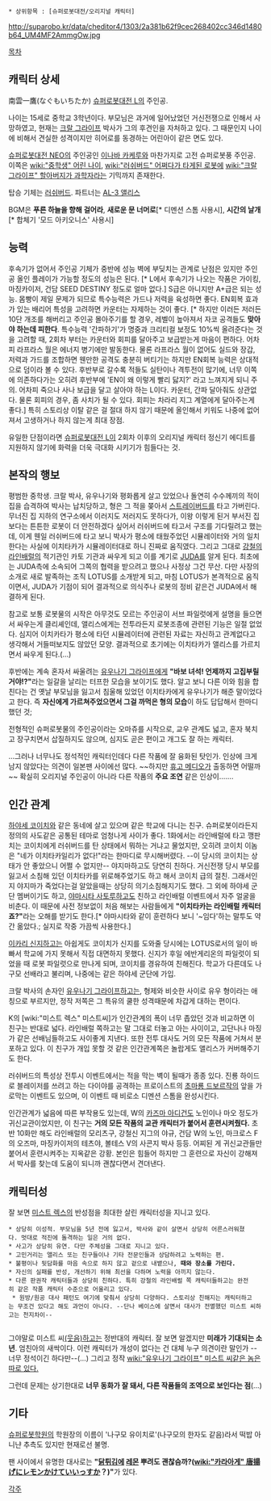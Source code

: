  * 상위항목 : [슈퍼로봇대전/오리지널 캐릭터]

http://suparobo.kr/data/cheditor4/1303/2a381b62f9cec268402cc346d1480b64_UM4MF2AmmgOw.jpg

[[목차]]

== 캐릭터 상세 ==
南雲一鷹(なぐもいちたか)
[[슈퍼로봇대전 L]]의 주인공.

나이는 15세로 중학교 3학년이다. 부모님은 과거에 일어났었던 거신전쟁으로 인해서 사망하였고, 현재는 [[크랄 그라이프]] 박사가 그의 후견인을 자처하고 있다. 그 때문인지 나이에 비해서 견실한 성격이지만 히어로를 동경하는 어린아이 같은 면도 있다.

[[슈퍼로봇대전 NEO]]의 주인공인 [[이나바 카케루]]와 마찬가지로 고전 슈퍼로봇풍 주인공. 이쪽은 [[wiki:"중학생" 어린 나이]], [[wiki:"러쉬버드" 어쩌다가 타게된 로봇]]에 [[wiki:"크랄 그라이프" 할아버지가 과학자]]라는 기믹까지 존재한다. 

탑승 기체는 [[러쉬버드]]. 파트너는 [[AL-3 앨리스]]

BGM은 '''푸른 하늘을 향해 걸어라''', '''새로운 문 너머로'''[* 디멘션 스톰 사용시], '''시간의 날개'''[* 합체기 '모드 아키오니스' 사용시]

== 능력 ==
후속기가 없어서 주인공 기체가 중반에 성능 벽에 부딪치는 관계로 난점은 있지만 주인공 올인 플레이가 가능할 정도의 성능은 된다. [* L에서 후속기가 나오는 작품은 가이킹, 마징카이저, 건담 SEED DESTINY 정도로 얼마 없다.] S급은 아니지만 A+급은 되는 성능. 몸빵이 제일 문제가 되므로 특수능력은 가드나 저력을 육성하면 좋다. EN회복 효과가 있는 배리어 특성을 고려하면 카운터는 자제하는 것이 좋다. [* 하지만 이러든 저러든 10단 개조를 해버리고 주인공 몰아주기를 할 경우, 레벨이 높아져서 자코 공격들도 '''맞아야 하는데 피한다'''. 특수능력 '간파하기'가 명중과 크리티컬 보정도 10%씩 올려준다는 것을 고려할 때, 2회차 부터는 카운터와 회피를 달아주고 보급받는게 마음이 편하다. 어차피 라프라스 월은 에너지 병기에만 발동한다. 물론 라프라스 월이 없어도 실드와 장갑, 저력과 가드를 조합하면 웬만한 공격도 충분히 버티기는 하지만 EN회복 능력은 상대적으로 덤이라 볼 수 있다. 후반부로 갈수록 적들도 실탄이나 격투전이 많기에, 너무 이쪽에 의존하다가는 오히려 후반부에 'EN이 왜 이렇게 빨리 닳지?' 라고 느껴지게 되니 주의. 어차피 죽으나 사나 보급을 달고 살아야 하는 L이다. 카운터, 간파 달아줘도 상관없다. 물론 회피의 경우, 좀 사치가 될 수 있다. 회피는 차라리 지그 계열에게 달아주는게 좋다.] 특히 스토리상 이탈 같은 걸 절대 하지 않기 때문에 올인해서 키워도 나중에 없어져서 고생하거나 하지 않는게 최대 장점.

유일한 단점이라면 [[슈퍼로봇대전 L]]이 2회차 이후의 오리지널 캐릭터 정신기 에디트를 지원하지 않기에 화력을 더욱 극대화 시키기가 힘들다는 것. 

== 본작의 행보 ==
평범한 중학생. 크랄 박사, 유우나기와 평화롭게 살고 있었으나 돌연히 수수께끼의 적이 집을 습격하여 박사는 납치당하고, 형은 그 적을 쫒아서 [[스트레이버드]]를 타고 가버린다. 무너진 집 지하의 연구소에서 이러지도 저러지도 못하다가, 이왕 이렇게 된거 부서진 집보다는 튼튼한 로봇이 더 안전하겠다 싶어서 러쉬버드에 타고서 구조를 기다릴려고 했는데, 이게 웬일 러쉬버드에 타고 보니 박사가 평소에 태웠주었던 시뮬레이터와 거의 일치한다는 사실에 이치타카가 시뮬레이터대로 하니 진짜로 움직였다. 그리고 그대로 [[강철의 라인배럴]]의 적기관인 카토 기관과 싸우게 되고 이를 계기로 [[JUDA]]를 알게 된다. 최초에는 JUDA측에 소속되어 그쪽의 협력을 받으려고 했으나 사정상 그건 무산. 다만 사장의 소개로 새로 발족하는 조직 LOTUS를 소개받게 되고, 마침 LOTUS가 본격적으로 움직이면서, JUDA가 기점이 되어 결과적으로 의식주나 로봇의 정비 같은건 JUDA에서 해결하게 된다.

참고로 보통 로봇물의 시작은 아무것도 모르는 주인공이 서브 파일럿에게 설명을 들으면서 싸우는게 클리셰인데, 앨리스에게는 전투라든지 로봇조종에 관련된 기능은 일절 없었다. 심지어 이치카타가 평소에 타던 시뮬레이터에 관련된 자료는 자신하고 관계없다고 생각해서 거들떠보지도 않았던 모양. 결과적으로 초기에는 이치타카가 앨리스를 가르치면서 싸우게 된다.(…)

후반에는 계속 혼자서 싸울려는 [[유우나기 그라이프]]에게 '''"바보 녀석! 언제까지 고집부릴거야!?"'''라는 일갈을 날리는 터프한 모습을 보이기도 했다. 알고 보니 다른 이와 힘을 합친다는 건 옛날 부모님을 잃고서 침울해 있었던 이치타카에게 유우나기가 해준 말이었다고 한다. 즉 '''자신에게 가르쳐주었으면서 그걸 까먹은 형의 모습'''이 하도 답답해서 한마디 했던 것;

전형적인 슈퍼로봇물의 주인공이라는 오마쥬를 시작으로, 교우 관계도 넓고, 혼자 북치고 장구치면서 삽질하지도 않으며, 심지도 곧은 편이고 개그도 잘 하는 캐릭터. 

…그러나 너무나도 정석적인 캐릭터인데다 다른 작품에 잘 융화된 탓인가. 인상에 크게 남지 않았다는 의견이 일본팬 사이에선 많다. ~~하지만 [[휴고 메디오]]가 출동하면 어떨까~~ 확실히 오리지널 주인공이 아니라 다른 작품의 '''주요 조연''' 같은 인상이…….

== 인간 관계 ==
[[하야세 코이치]]와 같은 동네에 살고 있으며 같은 학교에 다니는 친구. 슈퍼로봇이라든지 정의의 사도같은 공통된 테마로 엄청나게 사이가 좋다. 1화에서는 라인배럴에 타고 깽판치는 코이치에게 러쉬버드를 탄 상태에서 뭐하는 거냐고 물었지만, 오히려 코이치 이놈은 "네가 이치타카일리가 없다!"라는 한마디로 무시해버렸다. --이 당시의 코이치는 상태가 안 좋았으니 어쩔 수 없지만-- 야지마하고도 당연히 친하다. 거신전쟁 당시 부모를 잃고서 소침해 있던 이치타카를 위로해주었기도 하고 해서 코이치 급의 절친. 그래서인지 야지마가 죽었다는걸 알았을때는 상당히 의기소침해지기도 했다. 그 외에 하야세 군단 멤버이기도 하고, [[야마시타 사토루]]하고도 친하고 라인배럴 이벤트에서 자주 얼굴을 비춘다. 이 때문에 사전 정보없이 처음 해보는 사람들에게 '''"이치타카는 라인배럴 캐릭터죠?"'''라는 오해를 받기도 한다.[* 야마시타와 같이 훈련하다 보니 '~임다'하는 말투도 약간 옮았다.; 실지로 작중 가끔씩 사용한다.]

[[이카리 신지]]하고는 아쉽게도 코이치가 신지를 도와줄 당시에는 LOTUS로서의 일이 바빠서 학교에 가지 못해서 직접 대면하지 못했다. 신지가 후일 에반게리온의 파일럿이 되었을 때 로봇 파일럿으로 만나게 되며, 코이치를 경유하여 친해진다. 학교가 다른데도 나구모 선배라고 불리며, 나중에는 같은 하야세 군단에 가입.

크랄 박사의 손자인 [[유우나기 그라이프]]하고는, 형제와 비슷한 사이로 유우 형이라는 애칭으로 부르지만, 정작 저쪽은 그 특유의 쿨한 성격때문에 차갑게 대하는 편이다.

K의 [wiki:"미스트 렉스" 미스트씨]가 인간관계의 폭이 너무 좁았던 것과 비교하면 이 친구는 반대로 넓다. 라인배럴 쪽하고는 말 그대로 터놓고 아는 사이이고, 고단나나 마징가 같은 선배님들하고도 사이좋게 지낸다. 또한 전투 대사도 거의 모든 작품에 거쳐서 분포하고 있다. 이 친구가 개입 못할 것 같은 인간관계쪽은 놀랍게도 앨리스가 커버해주기도 한다.

러쉬버드의 특성상 전투시 이벤트에서는 적을 막는 벽이 될때가 종종 있다. 진룡 하이드로 블레이저를 쓰려고 하는 다이야를 공격하는 프로이스트의 [[초마룡 드보르작]]의 앞을 가로막는 이벤트도 있으며, 이 이벤트 때 비로소 디멘션 스톰을 완성시킨다.

인간관계가 넓음에 따른 부작용도 있는데, W의 [[카즈마 아디건]]도 노인이나 마오 정도가 귀신교관이었지만, 이 친구는 '''거의 모든 작품의 교관 캐릭터가 붙어서 훈련시켜줬다.''' 초반 10화만 해도 라인배럴의 모리츠구, 강철신 지그의 야규, 건담 W의 노인, 마크로스 F의 오즈마, 마징카이저의 테츠야, 볼테스 V의 사콘지 박사 등등. 어찌된 게 귀신교관들만 붙어서 훈련시켜주는 지옥같은 강황. 본인은 힘들어 하지만 그 훈련으로 자신이 강해져서 박사를 찾는데 도움이 되니까 괜찮다면서 견뎌낸다.

== 캐릭터성 ==
잘 보면 [[미스트 렉스]]의 반성점을 최대한 살린 캐릭터성을 지니고 있다.

 * 상당히 이성적. 부모님을 5년 전에 잃고서, 박사와 같이 살면서 상당히 어른스러워졌다. 멋대로 적진에 돌격하는 일은 거의 없다.
 * 사고가 상당히 유연. 다만 주체성을 그대로 지니고 있다.
 * 고민거리는 앨리스 또는 친구들이나 기타 전문인들과 상담하려고 노력하는 편. 
 * 불평이나 뒷담화를 마음 속으로 하지 않고 겉으로 내뱉으나, '''때와 장소를 가린다.'''
 * 자신의 실패를 반성, 개선하기 위해 최선을 다하며 노력을 아끼지 않는다.
 * 다른 판권작 캐릭터들과 상당히 친하다. 특히 강철의 라인배럴 쪽 캐릭터들하고는 완전히 같은 작품 캐릭터 수준으로 어울리고 있다.
  * 원방/원공 대사 패턴도 여기에 맞춰서 상당히 다양하다. 스토리상 친해지는 캐릭터하고는 무조건 있다고 해도 과언이 아니다. --단나 베이스에 살면서 대사가 전멸했던 미스트 씨하고는 천지차이--
  
그야말로 미스트 씨[[(웃음)]]하고는 정반대의 캐릭터. 잘 보면 알겠지만 '''미래가 기대되는 소년'''. 엄친아의 새싹이다. 이런 캐릭터가 개성이 없다는 건 대체 누구 의견이란 말인가 --너무 정석이긴 하다만--(…) 그리고 정작 [[wiki:"유우나기 그라이프" 미스트 씨같은 놈은 따로 있다.]]

그런데 문제는 상기한대로 '''너무 동화가 잘 돼서, 다른 작품들의 조역으로 보인다는 점'''(…)

== 기타 ==
[[슈퍼로봇학원]]의 학원장의 이름이 '나구모 유이치로'(나구모의 한자도 같음)라서 떡밥 아니냔 추측도 있지만 현재로선 불명.

팬 사이에서 유명한 대사로는 '''"[[닭튀김]]에 [[레몬]] 뿌려도 괜찮슴까?([[wiki:"카라아게" 唐揚げ]]にレモンかけていいっすか？)"'''가 있다.  

[[각주]]
